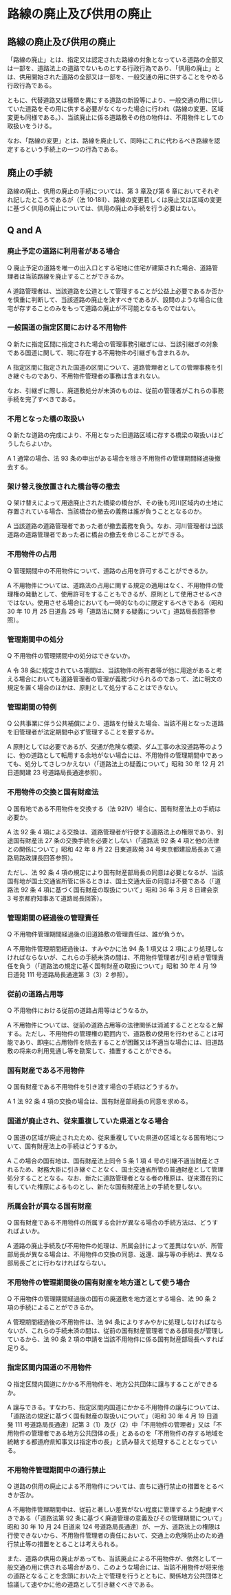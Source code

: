 

# 路線の廃止及び供用の廃止

## 路線の廃止及び供用の廃止

「路線の廃止」とは、指定又は認定された路線の対象となっている道路の全部又は一部を、道路法上の道路でないものとする行政行為であり、「供用の廃止」とは、供用開始された道路の全部又は一部を、一般交通の用に供することをやめる行政行為である。

ともに、代替道路又は種類を異にする道路の新設等により、一般交通の用に供していた道路をその用に供する必要がなくなった場合に行われ（路線の変更、区域変更も同様である。）、当該廃止に係る道路敷その他の物件は、不用物件としての取扱いをうける。

なお、「路線の変更」とは、路線を廃止して、同時にこれに代わるべき路線を認定するという手続上の一つの行為である。

## 廃止の手続

路線の廃止、供用の廃止の手続については、第 3 章及び第 6 章においてそれぞれ記したところであるが（法 10·18Ⅱ）、路線の変更若しくは廃止又は区域の変更に基づく供用の廃止については、供用の廃止の手続を行う必要はない。

## Q and A

### 廃止予定の道路に利用者がある場合

Q 廃止予定の道路を唯一の出入口とする宅地に住宅が建築された場合、道路管理者は当該路線を廃止することができるか。

A 道路管理者は、当該道路を公道として管理することが公益上必要であるか否かを慎重に判断して、当該道路の廃止を決すべきであるが、設問のような場合に住宅が存することのみをもって道路の廃止が不可能となるものではない。

### 一般国道の指定区間における不用物件

Q 新たに指定区間に指定された場合の管理事務引継ぎには、当該引継ぎの対象である国道に関して、現に存在する不用物件の引継ぎも含まれるか。

A 指定区間に指定された国道の区間について、道路管理者としての管理事務を引き継ぐものであり、不用物件管理者の事務は含まれない。

なお、引継ぎに際し、廃道敷処分が未済のものは、従前の管理者がこれらの事務手続を完了すべきである。

### 不用となった橋の取扱い

Q 新たな道路の完成により、不用となった旧道路区域に存する橋梁の取扱いはどうしたらよいか。

A 1 通常の場合、法 93 条の申出がある場合を除き不用物件の管理期間経過後撤去する。

### 架け替え後放置された橋台等の撤去

Q 架け替えによって用途廃止された橋梁の橋台が、その後も河川区域内の土地に存置されている場合、当該橋台の撤去の義務は誰が負うこととなるのか。

A 当該道路の道路管理者であった者が撤去義務を負う。なお、河川管理者は当該道路の道路管理者であった者に橋台の撤去を命じることができる。

### 不用物件の占用

Q 管理期間中の不用物件について、道路の占用を許可することができるか。

A 不用物件については、道路法の占用に関する規定の適用はなく、不用物件の管理権の発動として、使用許可をすることもできるが、原則として使用させるべきではない。使用させる場合においても一時的なものに限定するべきである（昭和 30 年 10 月 25 日道島 25 号「道路法に関する疑義について」道路局長回答参照）。

### 管理期間中の処分

Q 不用物件の管理期間中の処分はできないか。

A 令 38 条に規定されている期間は、当該物件の所有者等が他に用途があると考える場合においても道路管理者の管理が義務づけられるのであって、法に明文の規定を置く場合のほかは、原則として処分することはできない。

### 管理期間の特例

Q 公共事業に伴う公共補償により、道路を付替えた場合、当該不用となった道路を旧管理者が法定期間中必ず管理することを要するか。

A 原則としては必要であるが、交通が危険な橋梁、ダム工事の水没道路等のように、他の道路として転用する余地がない場合には、不用物件の管理期間中であっても、処分してさしつかえない（「道路法上の疑義について」昭和 30 年 12 月 21 日道関建 23 号道路局長通達参照）。

### 不用物件の交換と国有財産法

Q 国有地である不用物件を交換する（法 92Ⅳ）場合に、国有財産法上の手続は必要か。

A 法 92 条 4 項による交換は、道路管理者が行使する道路法上の権限であり、別途国有財産法 27 条の交換手続を必要としない（「道路法 92 条 4 項と他の法律との関係について」昭和 42 年 8 月 22 日東道政発 34 号東京都建設局長あて道路局路政課長回答参照）。

ただし、法 92 条 4 項の規定により国有財産部局長の同意は必要となるが、当該国有地が国土交通省所管に係るときは、国土交通大臣の同意は不要である（「道路法 92 条 4 項に基づく国有財産の取扱について」昭和 36 年 3 月 8 日建会京 3 号京都府知事あて道路局長回答）。

### 管理期間の経過後の管理責任

Q 不用物件管理期間経過後の旧道路敷の管理責任は、誰が負うか。

A 不用物件管理期間経過後は、すみやかに法 94 条 1 項又は 2 項により処理しなければならないが、これらの手続未済の間は、不用物件管理者が引き続き管理責任を負う（「道路法の規定に基く国有財産の取扱について」昭和 30 年 4 月 19 日道発 111 号道路局長通達第 3（3）2 参照）。

### 従前の道路占用等

Q 不用物件における従前の道路占用等はどうなるか。

A 不用物件については、従前の道路占用等の法律関係は消滅することとなると解する。ただし、不用物件の管理権の範囲内で、道路敷の使用を行わせることは可能であり、即座に占用物件を除去することが困難又は不適当な場合には、旧道路敷の将来の利用見通し等を勘案して、措置することができる。

### 国有財産である不用物件

Q 国有財産である不用物件を引き渡す場合の手続はどうするか。

A 1 法 92 条 4 項の交換の場合は、国有財産部局長の同意を求める。

### 国道が廃止され、従来重複していた県道となる場合

Q 国道の区域が廃止されたため、従来重複していた県道の区域となる国有地について、国有財産法上の手続はどうするか。

A この場合の国有地は、国有財産法上同令 5 条 1 項 4 号の引継不適当財産とされるため、財務大臣に引き継ぐことなく、国土交通省所管の普通財産として管理処分することとなる。なお、新たに道路管理者となる者の権原は、従来潜在的に有していた権原によるものとし、新たな国有財産法上の手続を要しない。

### 所属会計が異なる国有財産

Q 国有財産である不用物件の所属する会計が異なる場合の手続方法は、どうすればよいか。

A 道路の廃止手続及び不用物件の処理は、所属会計によって差異はないが、所管部局長が異なる場合は、不用物件の交換の同意、返還、譲与等の手続は、異なる部局長ごとに行わなければならない。

### 不用物件の管理期間後の国有財産を地方道として使う場合

Q 不用物件の管理期間経過後の国有の廃道敷を地方道とする場合、法 90 条 2 項の手続によることができるか。

A 管理期間経過後の不用物件は、法 94 条によりすみやかに処理しなければならないが、これらの手続未済の間は、従前の国有財産管理者である部局長が管理しているから、法 90 条 2 項の申請を当該不用物件に係る国有財産部局長へすれば足りる。

### 指定区間内国道の不用物件

Q 指定区間内国道にかかる不用物件を、地方公共団体に譲与することができるか。

A 譲与できる。すなわち、指定区間内国道にかかる不用物件の譲与については、「道路法の規定に基づく国有財産の取扱いについて」（昭和 30 年 4 月 19 日道発 111 号道路局長通達）記第 3（1）及び（2）中「不用物件の管理者」又は「不用物件の管理者である地方公共団体の長」とあるのを「不用物件の存する地域を統轄する都道府県知事又は指定市の長」と読み替えて処理することとなっている。

### 不用物件管理期間中の通行禁止

Q 道路の供用の廃止による不用物件については、直ちに通行禁止の措置をとるべきか否か。

A 不用物件管理期間中は、従前と著しい差異がない程度に管理するよう配慮すべきである（「道路法第 92 条に基づく廃道管理の意義及びその管理期間について」昭和 30 年 10 月 24 日道来 124 号道路局長通達）が、一方、道路法上の権限は行使できないから、不用物件管理者の責任において、交通上の危険防止のため通行禁止等の措置をとることは考えられる。

また、道路の供用の廃止があっても、当該廃止による不用物件が、依然として一般交通の用に供される場合があり、このような場合には、当該不用物件が将来他の道路となることを念頭においた上で管理を行うとともに、関係地方公共団体と協議して速やかに他の道路として引き継ぐべきである。
